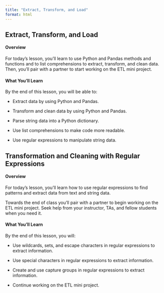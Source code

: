 ```yaml
---
title: "Extract, Transform, and Load"
format: html
---
```


## Extract, Transform, and Load

#### Overview

For today's lesson, you'll learn to use Python and Pandas methods and functions and to list comprehensions to extract, transform, and clean data. Then, you'll pair with a partner to start working on the ETL mini project.

#### What You'll Learn

By the end of this lesson, you will be able to:

- Extract data by using Python and Pandas.

- Transform and clean data by using Python and Pandas.

- Parse string data into a Python dictionary.

- Use list comprehensions to make code more readable.

- Use regular expressions to manipulate string data.

## Transformation and Cleaning with Regular Expressions


#### Overview

For today's lesson, you'll learn how to use regular expressions to find patterns and extract data from text and string data.

Towards the end of class you'll pair with a partner to begin working on the ETL mini project. Seek help from your instructor, TAs, and fellow students when you need it.

#### What You'll Learn

By the end of this lesson, you will:

- Use wildcards, sets, and escape characters in regular expressions to extract information.

- Use special characters in regular expressions to extract information.

- Create and use capture groups in regular expressions to extract information.

- Continue working on the ETL mini project.

